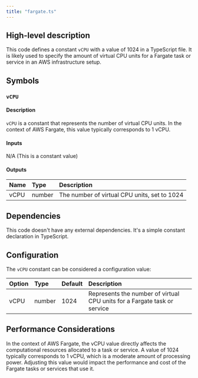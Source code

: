 ```yaml
---
title: "fargate.ts"
---
```


## High-level description
This code defines a constant `vCPU` with a value of 1024 in a TypeScript file. It is likely used to specify the amount of virtual CPU units for a Fargate task or service in an AWS infrastructure setup.

## Symbols

### `vCPU`
#### Description
`vCPU` is a constant that represents the number of virtual CPU units. In the context of AWS Fargate, this value typically corresponds to 1 vCPU.

#### Inputs
N/A (This is a constant value)

#### Outputs
| Name | Type | Description |
|:-----|:-----|:------------|
| vCPU | number | The number of virtual CPU units, set to 1024 |

## Dependencies
This code doesn't have any external dependencies. It's a simple constant declaration in TypeScript.

## Configuration
The `vCPU` constant can be considered a configuration value:

| Option | Type | Default | Description |
|:-------|:-----|:--------|:------------|
| vCPU | number | 1024 | Represents the number of virtual CPU units for a Fargate task or service |

## Performance Considerations
In the context of AWS Fargate, the vCPU value directly affects the computational resources allocated to a task or service. A value of 1024 typically corresponds to 1 vCPU, which is a moderate amount of processing power. Adjusting this value would impact the performance and cost of the Fargate tasks or services that use it.